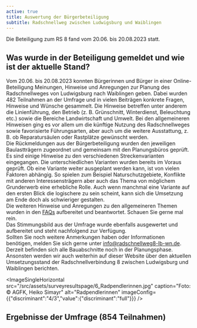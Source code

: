 ```yaml
---
active: true
title: Auswertung der Bürgerbeteiligung
subtitle: Radschnellweg zwischen Ludwigsburg und Waiblingen
---
```

Die Beteiligung zum RS 8 fand vom 20.06. bis 20.08.2023 statt.

## Was wurde in der Beteiligung gemeldet und wie ist der aktuelle Stand?

Vom 20.06. bis 20.08.2023 konnten Bürgerinnen und Bürger in einer Online-Beteiligung Meinungen, Hinweise und Anregungen zur Planung des Radschnellweges von Ludwigsburg nach Waiblingen geben. Dabei wurden 482 Teilnahmen an der Umfrage und in vielen Beiträgen konkrete Fragen, Hinweise und Wünsche gesammelt. Die Hinweise betreffen unter anderem die Linienführung, den Betrieb (z. B. Grünschnitt, Winterdienst, Beleuchtung etc.) sowie die Bereiche Landwirtschaft und Umwelt. Bei den allgemeineren Hinweisen ging es vor allem um die künftige Nutzung des Radschnellweges sowie favorisierte Führungsarten, aber auch um die weitere Ausstattung, z. B. ob Reparatursäulen oder Rastplätze gewünscht werden.\
Die Rückmeldungen aus der Bürgerbeteiligung wurden den jeweiligen Baulastträgern zugeordnet und gemeinsam mit den Planungsbüros geprüft. Es sind einige Hinweise zu den verschiedenen Streckenvarianten eingegangen. Die unterschiedlichen Varianten wurden bereits im Voraus geprüft. Ob eine Variante weiter ausgeplant werden kann, ist von vielen Faktoren abhängig. So spielen zum Beispiel Naturschutzgebiete, Konflikte mit anderen Interessensträgern aber auch das Thema von möglichem Grunderwerb eine erhebliche Rolle. Auch wenn manchmal eine Variante auf den ersten Blick die logischere zu sein scheint, kann sich die Umsetzung am Ende doch als schwieriger gestalten.\
Die weiteren Hinweise und Anregungen zu den allgemeineren Themen wurden in den [FAQs](https://radschnellweg8-lb-wn.de/faq/) aufbereitet und beantwortet. Schauen Sie gerne mal rein. \
Das Stimmungsbild aus der Umfrage wurde ebenfalls ausgewertet und aufbereitet und steht nachfolgend zur Verfügung. \
Sollten Sie noch weitere Anmerkungen haben oder Informationen benötigen, melden Sie sich gerne unter [info@radschnellweg8-lb-wn.de](mailto:info@radschnellweg8-lb-wn.de). Derzeit befinden sich alle Bauabschnitte noch in der Planungsphase. Ansonsten werden wir auch weiterhin auf dieser Website über den aktuellen Umsetzungsstand der Radschnellverbindung 8 zwischen Ludwigsburg und Waiblingen berichten.

<ImageSingleHorizontal src="/src/assets/surveyresultspage/6_Radpendlerinnen.jpg" caption="Foto: © AGFK, Heiko Simayr" alt="Radpendlerinnen" imageConfig={{"discriminant":"4/3","value":{"discriminant":"full"}}} />

## Ergebnisse der Umfrage (854 Teilnahmen)
